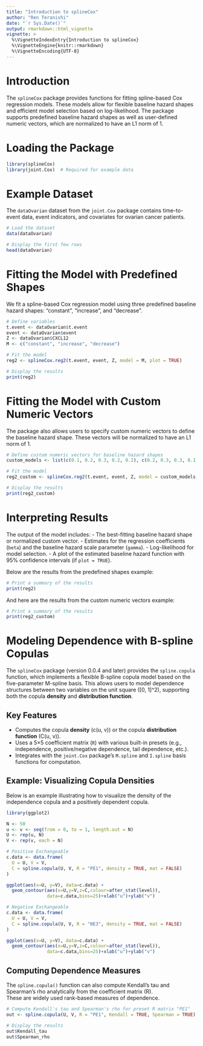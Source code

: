 ---
title: "Introduction to splineCox"
author: "Ren Teranishi"
date: "`r Sys.Date()`"
output: rmarkdown::html_vignette
vignette: >
  %\VignetteIndexEntry{Introduction to splineCox}
  %\VignetteEngine{knitr::rmarkdown}
  %\VignetteEncoding{UTF-8}
---

# Introduction

The `splineCox` package provides functions for fitting spline-based Cox regression models.
These models allow for flexible baseline hazard shapes and efficient model selection
based on log-likelihood. The package supports predefined baseline hazard shapes as well as user-defined numeric vectors, which are normalized to have an L1 norm of 1.

# Loading the Package

```{r setup, echo = TRUE}
library(splineCox)
library(joint.Cox)  # Required for example data
```

# Example Dataset

The `dataOvarian` dataset from the `joint.Cox` package contains time-to-event data, event indicators, 
and covariates for ovarian cancer patients.

```{r example-data}
# Load the dataset
data(dataOvarian)

# Display the first few rows
head(dataOvarian)
```

# Fitting the Model with Predefined Shapes

We fit a spline-based Cox regression model using three predefined baseline hazard shapes: "constant", "increase", and "decrease".

```{r fit-predefined-model}
# Define variables
t.event <- dataOvarian$t.event
event <- dataOvarian$event
Z <- dataOvarian$CXCL12
M <- c("constant", "increase", "decrease")

# Fit the model
reg2 <- splineCox.reg2(t.event, event, Z, model = M, plot = TRUE)

# Display the results
print(reg2)
```

# Fitting the Model with Custom Numeric Vectors

The package also allows users to specify custom numeric vectors to define the baseline hazard shape. These vectors will be normalized to have an L1 norm of 1.

```{r fit-custom-model}
# Define custom numeric vectors for baseline hazard shapes
custom_models <- list(c(0.1, 0.2, 0.3, 0.2, 0.2), c(0.2, 0.3, 0.3, 0.1, 0.1))

# Fit the model
reg2_custom <- splineCox.reg2(t.event, event, Z, model = custom_models, plot = TRUE)

# Display the results
print(reg2_custom)
```

# Interpreting Results

The output of the model includes:
- The best-fitting baseline hazard shape or normalized custom vector.
- Estimates for the regression coefficients (`beta`) and the baseline hazard scale parameter (`gamma`).
- Log-likelihood for model selection.
- A plot of the estimated baseline hazard function with 95% confidence intervals (if `plot = TRUE`).

Below are the results from the predefined shapes example:

```{r display-predefined-results}
# Print a summary of the results
print(reg2)
```

And here are the results from the custom numeric vectors example:

```{r display-custom-results}
# Print a summary of the results
print(reg2_custom)
```



# Modeling Dependence with B-spline Copulas

The `splineCox` package (version 0.0.4 and later) provides the `spline.copula` function, which implements a flexible B-spline copula model based on the five-parameter M-spline basis. This allows users to model dependence structures between two variables on the unit square \([0, 1]^2\), supporting both the copula **density** and **distribution function**.

## Key Features

- Computes the copula **density** \(c(u, v)\) or the copula **distribution function** \(C(u, v)\).
- Uses a 5×5 coefficient matrix (`R`) with various built-in presets (e.g., independence, positive/negative dependence, tail dependence, etc.).
- Integrates with the `joint.Cox` package's `M.spline` and `I.spline` basis functions for computation.

## Example: Visualizing Copula Densities

Below is an example illustrating how to visualize the density of the independence copula and a positively dependent copula.

```{r copula-density-plot, message=FALSE, warning=FALSE}
library(ggplot2)

N <- 50
u <- v <- seq(from = 0, to = 1, length.out = N)
U <- rep(u, N)
V <- rep(v, each = N)

# Positive Exchangeable
c.data <- data.frame(
  U = U, V = V,
  C = spline.copula(U, V, R = "PE1", density = TRUE, mat = FALSE)
)

ggplot(aes(x=U, y=V), data=c.data) +
  geom_contour(aes(x=U,y=V,z=C,colour=after_stat(level)),
               data=c.data,bins=25)+xlab("u")+ylab("v")

# Negative Exchangeable
c.data <- data.frame(
  U = U, V = V,
  C = spline.copula(U, V, R = "NE3", density = TRUE, mat = FALSE)
)

ggplot(aes(x=U, y=V), data=c.data) +
  geom_contour(aes(x=U,y=V,z=C,colour=after_stat(level)),
               data=c.data,bins=25)+xlab("u")+ylab("v")
```

## Computing Dependence Measures

The `spline.copula()` function can also compute Kendall’s tau and Spearman’s rho analytically from the coefficient matrix \(R\).  
These are widely used rank-based measures of dependence.

```{r copula-dependence-measures}
# Compute Kendall's tau and Spearman's rho for preset R matrix "PE1"
out <- spline.copula(U, V, R = "PE1", Kendall = TRUE, Spearman = TRUE)

# Display the results
out$Kendall_tau
out$Spearman_rho
```
